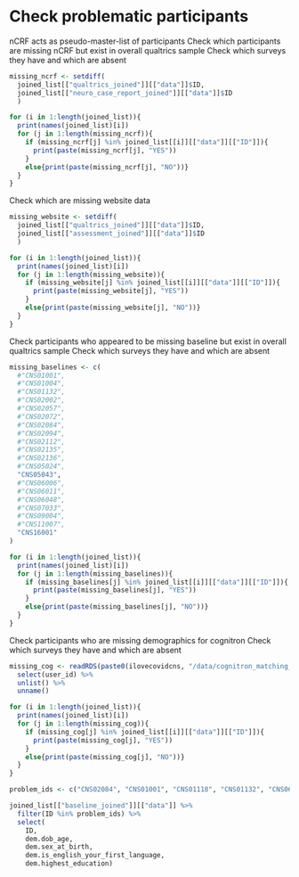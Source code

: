 

# Check problematic participants

nCRF acts as pseudo-master-list of participants
Check which participants are missing nCRF but exist in overall qualtrics sample
Check which surveys they have and which are absent
```r
missing_ncrf <- setdiff(
  joined_list[["qualtrics_joined"]][["data"]]$ID,
  joined_list[["neuro_case_report_joined"]][["data"]]$ID
  )

for (i in 1:length(joined_list)){
  print(names(joined_list)[i])
  for (j in 1:length(missing_ncrf)){
    if (missing_ncrf[j] %in% joined_list[[i]][["data"]][["ID"]]){
      print(paste(missing_ncrf[j], "YES"))
    }
    else{print(paste(missing_ncrf[j], "NO"))}
  }
}
```

Check which are missing website data
```r
missing_website <- setdiff(
  joined_list[["qualtrics_joined"]][["data"]]$ID,
  joined_list[["assessment_joined"]][["data"]]$ID
  )

for (i in 1:length(joined_list)){
  print(names(joined_list)[i])
  for (j in 1:length(missing_website)){
    if (missing_website[j] %in% joined_list[[i]][["data"]][["ID"]]){
      print(paste(missing_website[j], "YES"))
    }
    else{print(paste(missing_website[j], "NO"))}
  }
}
```

Check participants who appeared to be missing baseline but exist in overall qualtrics sample
Check which surveys they have and which are absent
```r
missing_baselines <- c(
  #"CNS01001",
  #"CNS01004",
  #"CNS01132",
  #"CNS02002",
  #"CNS02057",
  #"CNS02072",
  #"CNS02084",
  #"CNS02094",
  #"CNS02112",
  #"CNS02135",
  #"CNS02136",
  #"CNS05024",
  "CNS05043",
  #"CNS06006",
  #"CNS06011",
  #"CNS06048",
  #"CNS07033",
  #"CNS09004",
  #"CNS11007",
  "CNS16001"
)

for (i in 1:length(joined_list)){
  print(names(joined_list)[i])
  for (j in 1:length(missing_baselines)){
    if (missing_baselines[j] %in% joined_list[[i]][["data"]][["ID"]]){
      print(paste(missing_baselines[j], "YES"))
    }
    else{print(paste(missing_baselines[j], "NO"))}
  }
}
```

Check participants who are missing demographics for cognitron
Check which surveys they have and which are absent
```r
missing_cog <- readRDS(paste0(ilovecovidcns, "/data/cognitron_matching_missing.rds")) %>%
  select(user_id) %>%
  unlist() %>%
  unname()

for (i in 1:length(joined_list)){
  print(names(joined_list)[i])
  for (j in 1:length(missing_cog)){
    if (missing_cog[j] %in% joined_list[[i]][["data"]][["ID"]]){
      print(paste(missing_cog[j], "YES"))
    }
    else{print(paste(missing_cog[j], "NO"))}
  }
}
```

```r
problem_ids <- c("CNS02084", "CNS01001", "CNS01118", "CNS01132", "CNS06006", "CNS06011", "CNS09004")

joined_list[["baseline_joined"]][["data"]] %>%
  filter(ID %in% problem_ids) %>%
  select(
    ID,
    dem.dob_age,
    dem.sex_at_birth,
    dem.is_english_your_first_language,
    dem.highest_education)
```